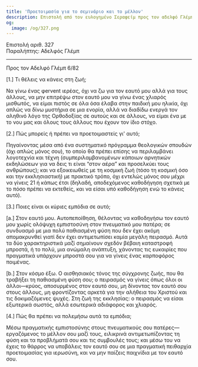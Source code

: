 ```yaml
---
title: 'Προετοιμασία για το σεμινάριο και το μέλλον'
description: Επιστολή από τον ευλογημένο Σεραφείμ προς τον αδελφό Γλέμπ.
og:
  image: /og/327.png
---
```


<div style={{textAlign:'right', fontFamily:'monospace'}}>Επιστολή αριθ. 327</div>
<div style={{textAlign:'left', fontFamily:'monospace'}}>Παραλήπτης: Αδελφός Γλέμπ</div>

---

Προς τον Αδελφό Γλέμπ 6/82

[1.] Τι θέλεις να κάνεις στη ζωή;

Να γίνω ένας φervent ιερέας, όχι να ζω για τον εαυτό μου αλλά για τους άλλους, να μην επιτρέψω στον εαυτό μου να γίνω ένας χλιαρός μισθωτός, να είμαι πιστός σε όλα όσα έλαβα στην παιδική μου ηλικία, όχι απλώς να δίνω μυστήρια σε μια ενορία, αλλά να διαδίδω ενεργά τον αληθινό λόγο της Ορθοδοξίας σε αυτούς και σε άλλους, να είμαι ένα με το νου μας και όλους τους άλλους που έχουν τον ίδιο στόχο.

[2.] Πώς μπορείς ή πρέπει να προετοιμαστείς γι' αυτό;

Πηγαίνοντας μέσα από ένα συστηματικό πρόγραμμα θεολογικών σπουδών (όχι απλώς μόνος σου), το οποίο θα πρέπει επίσης να περιλαμβάνει λογοτεχνία και τέχνη (συμπεριλαμβανομένων κάποιων αρνητικών εκδηλώσεων για να δεις τι είναι “στον αέρα” και προσελκύει τους ανθρώπους); και να εξοικειωθείς με τη κοσμική ζωή (τόσο τη κοσμική όσο και την εκκλησιαστική) με πρακτικό τρόπο, όχι εντελώς μόνος σου μέχρι να γίνεις 21 ή κάπως έτσι (δηλαδή, αποδεχόμενος καθοδήγηση σχετικά με το πόσο πρέπει να εκτεθείς, και να είσαι υπό καθοδήγηση ενώ το κάνεις αυτό).

[3.] Ποιες είναι οι κύριες εμπόδια σε αυτό;

[a.] Στον εαυτό μου. Αυτοπεποίθηση, θέλοντας να καθοδηγήσω τον εαυτό μου χωρίς ολόψυχη εμπιστοσύνη στον πνευματικό μου πατέρα; σε συνδυασμό με μια πολύ παθιασμένη φύση που δεν έχει ακόμη απομακρυνθεί γιατί δεν έχει αντιμετωπίσει καμία μεγάλη πειρασμό. Αυτά τα δύο χαρακτηριστικά μαζί σημαίνουν σχεδόν βέβαιη καταστροφή μπροστά, ή το πολύ, μια ανώμαλη ανάπτυξη, χάνοντας τις ευκαιρίες που πραγματικά υπάρχουν μπροστά σου για να γίνεις ένας καρποφόρος ποιμένας.

[b.] Στον κόσμο έξω. Ο αισθησιακός τόνος της σύγχρονης ζωής, που θα τραβήξει τη παθιασμένη φύση σου; ο πειρασμός να γίνεις όπως όλοι οι άλλοι—κρύος, αποσυρμένος στον εαυτό σου, μη δίνοντας τον εαυτό σου στους άλλους, μη φροντίζοντας αρκετά για την αλήθεια του Χριστού και τις δοκιμαζόμενες ψυχές. Στη ζωή της εκκλησίας: ο πειρασμός να είσαι εξωτερικά σωστός, αλλά εσωτερικά αδιάφορος και χλιαρός.

[4.] Πώς θα πρέπει να πολεμήσω αυτά τα εμπόδια;

Μέσω πραγματικής εμπιστοσύνης στους πνευματικούς σου πατέρες—εργαζόμενος το μέλλον σου μαζί τους, ειλικρινά αντιμετωπίζοντας τη φύση και τα προβλήματά σου και τις συμβουλές τους; και μέσω του να έχεις το θάρρος να υποβάλεις τον εαυτό σου σε μια πραγματική πειθαρχία προετοιμασίας για ιερωσύνη, και να μην παίζεις παιχνίδια με τον εαυτό σου.
